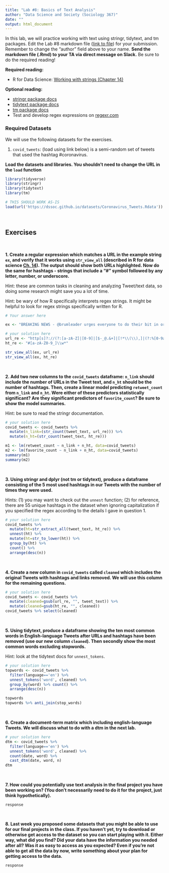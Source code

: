 ```yaml
---
title: "Lab #8: Basics of Text Analysis"
author: "Data Science and Society (Sociology 367)"
date: ""
output: html_document
---
```


In this lab, we will practice working with text using stringr, tidytext, and tm packages. Edit the Lab #8 markdown file ([link to file](/assignments/Lab_8.Rmd)) for your submission. Remember to change the "author" field above to your name. **Send the markdown file (.Rmd) to your TA via direct message on Slack.** Be sure to do the required reading!

**Required reading:** 

* R for Data Science: [Working with strings (Chapter 14)](https://r4ds.had.co.nz/strings.html)


**Optional reading:** 

* [stringr package docs](https://www.rdocumentation.org/packages/stringr/versions/1.4.0)
* [tidytext package docs](https://www.rdocumentation.org/packages/tidytext/versions/0.2.6)
* [tm package docs](https://cran.r-project.org/web/packages/tm/tm.pdf)
* Test and develop regex expressions on [regexr.com](https://regexr.com/)



### Required Datasets

We will use the following datasets for the exercises.

(1) `covid_tweets`: (load using link below) is a semi-random set of tweets that used the hashtag #coronavirus.


**Load the datasets and libraries. You shouldn't need to change the URL in the `load` function**
```r
library(tidyverse)
library(stringr)
library(tidytext)
library(tm)

# THIS SHOULD WORK AS-IS
load(url('https://dssoc.github.io/datasets/Coronavirus_Tweets.Rdata'))
```
<br/>



## Exercises
<br/>

**1. Create a regular expression which matches a URL in the example string `ex`, and verify that it works using `str_view_all` (described in R for data science [Ch. 14](https://r4ds.had.co.nz/strings.html)). The output should show both URLs highlighted. Now do the same for hashtags - strings that include a "#" symbol followed by any letter, number, or underscore.**

Hint: these are common tasks in cleaning and analyzing Tweet/text data, so doing some research might save you a lot of time.

Hint: be wary of how R specifically interprets regex strings. It might be helpful to look for regex strings specifically written for R.
```r
# Your answer here

ex <- "BREAKING NEWS - @brumleader urges everyone to do their bit in order to tackle the threat posed by rising coronavirus case numbers in city. Full statement here:\n\nhttps://t.co/3tbc6xcRFP\n\n#KeepBrumSafe\n#Btogether\n#COVID19\n#Coronavirus https://t.co/mo5bPUgGgC"

# your solution here
url_re <- "http[s]?://(?:[a-zA-Z]|[0-9]|[$-_@.&+]|[!*\\(\\),]|(?:%[0-9a-fA-F][0-9a-fA-F]))+"
ht_re <- "#[a-zA-Z0-9_]\\w*"

str_view_all(ex, url_re)
str_view_all(ex, ht_re)

```
<br/>

**2. Add two new columns to the `covid_tweets` dataframe: `n_link` should include the number of URLs in the Tweet text, and `n_ht` should be the number of hashtags. Then, create a linear model predicting `retweet_count` from `n_link` and `n_ht`.  Were either of these predictors statistically significant? Are they significant predictors of `favorite_count`? Be sure to show the model summaries.**

Hint: be sure to read the stringr documentation.
```r
# your solution here
covid_tweets <- covid_tweets %>% 
  mutate(n_link=(str_count(tweet_text, url_re))) %>% 
  mutate(n_ht=(str_count(tweet_text, ht_re)))

m1 <- lm(retweet_count ~ n_link + n_ht, data=covid_tweets)
m2 <- lm(favorite_count ~ n_link + n_ht, data=covid_tweets)
summary(m1)
summary(m2)
```
<br/>


**3. Using stringr and dplyr (not tm or tidytext), produce a dataframe consisting of the 5 most used hashtags in our Tweets with the number of times they were used.**

Hints: (1) you may want to check out the `unnest` function; (2) for reference, there are 55 unique hashtags in the dataset when ignoring capitalization if you specified the regex according to the details I gave in question 1.
```r
# your solution here
covid_tweets %>% 
  mutate(ht=str_extract_all(tweet_text, ht_re)) %>% 
  unnest(ht) %>%
  mutate(ht=str_to_lower(ht)) %>% 
  group_by(ht) %>% 
  count() %>% 
  arrange(desc(n))
```
<br/>

**4. Create a new column in `covid_tweets` called `cleaned` which includes the original Tweets with hashtags and links removed. We will use this column for the remaining questions.** 
```r
# your solution here
covid_tweets <- covid_tweets %>% 
  mutate(cleaned=gsub(url_re, "", tweet_text)) %>% 
  mutate(cleaned=gsub(ht_re, "", cleaned))
covid_tweets %>% select(cleaned)
```
<br/>


**5. Using tidytext, produce a dataframe showing the ten most common words in English-language Tweets after URLs and hashtags have been removed (use our new column `cleaned`). Then secondly show the most common words excluding stopwords.**

Hint: look at the tidytext docs for `unnest_tokens`.
```r
# your solution here
topwords <- covid_tweets %>% 
  filter(language=='en') %>% 
  unnest_tokens('word', cleaned) %>% 
  group_by(word) %>% count() %>% 
  arrange(desc(n))

topwords
topwords %>% anti_join(stop_words)
```
<br/>


**6. Create a document-term matrix which including english-language Tweets. We will discuss what to do with a dtm in the next lab.**
```r
# your solution here
dtm <- covid_tweets %>% 
  filter(language=='en') %>% 
  unnest_tokens('word', cleaned) %>% 
  count(date, word) %>% 
  cast_dtm(date, word, n)
dtm
```
<br/>

**7. How could you potentially use text analysis in the final project you have been working on? (You don't necessarily need to do it for the project, just think hypothetically).**
```
response
```
<br/>

**8. Last week you proposed some datasets that you might be able to use for our final projects in the class. If you haven't yet, try to download or otherwise get access to the dataset so you can start playing with it. Either way, what did you find? Did your data have the information you needed after all? Was it as easy to access as you expected? Even if you're not able to get all the data by now, write something about your plan for getting access to the data.**
```
response
```




